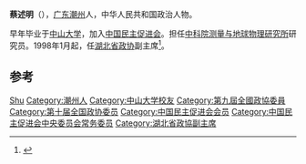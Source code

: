 '''蔡述明'''（{{bd|1938年|3月||}}），[[广东|广东]][[潮州|潮州]]人，中华人民共和国政治人物。

早年毕业于[[中山大学|中山大学]]，加入[[中国民主促进会|中国民主促进会]]。担任[[中科院测量与地球物理研究所|中科院测量与地球物理研究所]]研究员。1998年1月起，任[[湖北省政协|湖北省政协]]副主席<ref>{{cite news|title=蔡述明委员：为保护地球“肾脏”奔走|url=http://news.cnhubei.com/xw/2014zt/2014hbslh/201401/t2815794.shtml|accessdate=2014-04-07|newspaper=荆楚网|archive-url=https://web.archive.org/web/20140408211914/http://news.cnhubei.com/xw/2014zt/2014hbslh/201401/t2815794.shtml|archive-date=2014-04-08|dead-url=yes}}</ref>。

== 参考 ==
{{reflist}}

{{中国政治人物小作品}}
{{中国民主促进会第十届中央委员会}}
{{中国民主促进会第十一届中央委员会}}

{{Authority control}}
{{DEFAULTSORT:Cai蔡}}
[[Category:蔡姓|Shu]]
[[Category:潮州人|Category:潮州人]]
[[Category:中山大学校友|Category:中山大学校友]]
[[Category:第九屆全國政協委員|Category:第九屆全國政協委員]]
[[Category:第十届全国政协委员|Category:第十届全国政协委员]]
[[Category:中国民主促进会会员|Category:中国民主促进会会员]]
[[Category:中国民主促进会中央委员会常务委员|Category:中国民主促进会中央委员会常务委员]]
[[Category:湖北省政協副主席|Category:湖北省政協副主席]]
